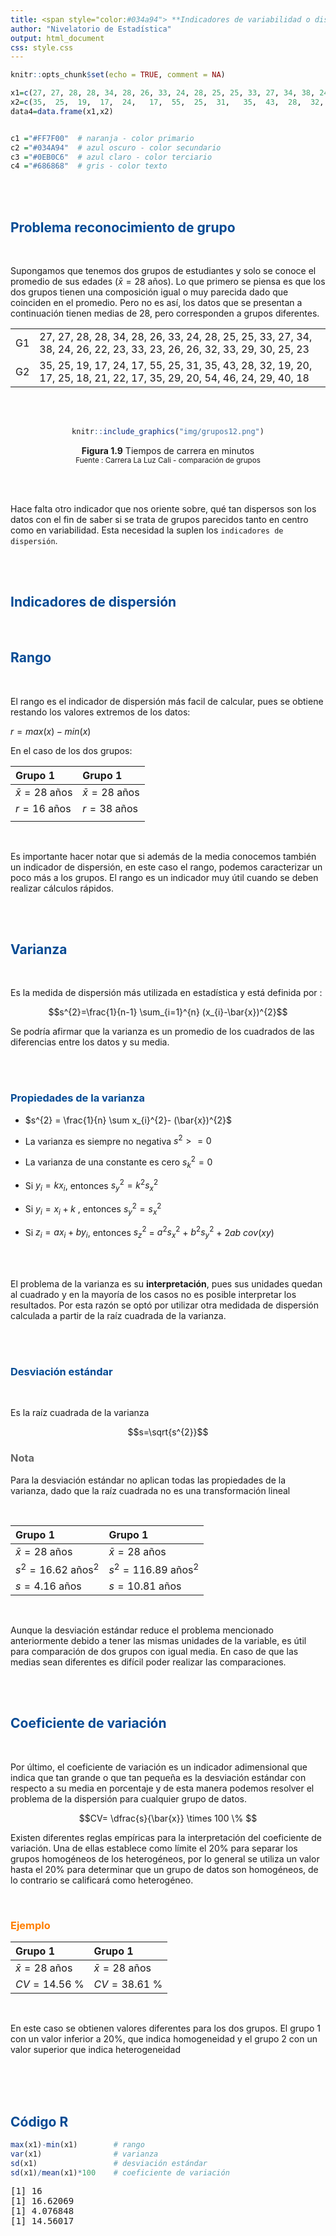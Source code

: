 ```yaml
---
title: <span style="color:#034a94"> **Indicadores de variabilidad o dispersión**</span>
author: "Nivelatorio de Estadística"
output: html_document
css: style.css
---
```


```r
knitr::opts_chunk$set(echo = TRUE, comment = NA)

x1=c(27, 27, 28, 28, 34, 28, 26, 33, 24, 28, 25, 25, 33, 27, 34, 38, 24, 26, 22, 23, 33, 23, 26, 26, 32, 33, 29, 30, 25, 23)
x2=c(35,  25,  19,  17,  24,   17,  55,  25,  31,   35,  43,  28,  32,  19,  20, 17, 25,  18,  21,  22,  17,  35,  29,  20,  54,  46,  24, 29, 40, 18)
data4=data.frame(x1,x2)


c1 ="#FF7F00"  # naranja - color primario 
c2 ="#034A94"  # azul oscuro - color secundario
c3 ="#0EB0C6"  # azul claro - color terciario
c4 ="#686868"  # gris - color texto
```

</br></br>

## <span style="color:#034A94">**Problema reconocimiento de grupo**</span>

</br>

Supongamos que tenemos dos grupos de estudiantes y solo se conoce  el promedio de sus edades ($\bar{x} =28$ años).  Lo que primero se piensa es que los dos grupos tienen una composición igual o muy parecida dado que coinciden en el promedio.  Pero no es así, los datos que se presentan a continuación tienen medias de 28,  pero corresponden a grupos diferentes.

|      |                                                                                                                       |
|:-----|:----------------------------------------------------------------------------------------------------------------------|
| G1   |27, 27, 28, 28, 34, 28, 26, 33, 24, 28, 25, 25, 33, 27, 34, 38, 24, 26, 22, 23, 33, 23, 26, 26, 32, 33, 29, 30, 25, 23 | 
| G2   |35, 25, 19, 17, 24, 17, 55, 25, 31, 35, 43, 28, 32, 19, 20, 17, 25, 18, 21, 22, 17, 35, 29, 20, 54, 46, 24, 29, 40, 18 |

</br></br>

<center>
```r
knitr::include_graphics("img/grupos12.png")
```
**Figura 1.9**  Tiempos de carrera en minutos </br>
<sub>Fuente : Carrera La Luz Cali - comparación de grupos </sub>
</center>

</br></br>

Hace falta otro indicador que nos oriente sobre, qué tan dispersos son los datos con el fin de saber si se trata de grupos parecidos tanto en centro como en variabilidad. Esta necesidad la suplen los `indicadores de dispersión`.

<br/> <br/>

## <span style="color:#034A94">**Indicadores de dispersión**</span>

</br>

## <span style="color:#034A94">**Rango**</span>

</br>

El rango es el indicador de dispersión más facil de calcular, pues se obtiene restando los valores extremos de los datos: 

$r = max(x) - min(x)$

En el caso de los dos grupos:

|**Grupo 1**                  | **Grupo 1**                        |
|:----------------------------|:-----------------------------------|
|$\bar{x} = 28$ años          |$\bar{x} = 28$ años                 |
|$r = 16$ años                 |$r = 38$ años                      |  
|                             |                                    |

</br>

Es importante hacer notar que si además de la media conocemos también un indicador de dispersión, en este caso el rango, podemos caracterizar un poco más a los grupos. El rango es un indicador muy útil cuando se deben realizar cálculos rápidos.

<br/> <br/>

## <span style="color:#034A94">**Varianza**</span>

</br>

Es la medida de dispersión más utilizada en estadística y está definida por :

$$s^{2}=\frac{1}{n-1} \sum_{i=1}^{n} (x_{i}-\bar{x})^{2}$$


Se podría afirmar que la varianza es un promedio de los cuadrados de las diferencias entre los datos  y su media.

<br/> <br/>

### <span style="color:#034A94">**Propiedades de la varianza**</span>

+ $s^{2} = \frac{1}{n} \sum x_{i}^{2}- (\bar{x})^{2}$ 

+ La varianza es siempre no negativa  $s^{2} >=0$

+ La varianza de una constante es cero $s_{k}^{2}=0$

+ Si $y_{i}=k x_{i}$, entonces $s_{y}^{2}= k^{2} s_{x}^{2}$

+ Si $y_{i}=x_{i} + k$ , entonces  $s_{y}^{2} = s_{x}^{2}$

+ Si $z_{i} = a x_{i} + b y_{i}$, entonces $s_{z}^{2}$ = $a^{2}s_{x}^{2}$ + $b^{2}s_{y}^{2}$ + $2ab$ $cov(xy)$

</br></br>

El problema de la varianza es su **interpretación**, pues sus unidades quedan al cuadrado y en la mayoría de los casos no es posible interpretar los resultados. Por esta razón se optó por utilizar otra medidada de dispersión calculada a partir de la raíz cuadrada de la varianza.

<br/> <br/>

### <span style="color:#034A94">**Desviación estándar**</span> 

</br>

Es la raíz cuadrada de la varianza

$$s=\sqrt{s^{2}}$$

<div class="content-box-gray">
### <span style="color:#686868">**Nota**</span> 
Para la desviación estándar no aplican todas las propiedades de la varianza, dado que la raíz cuadrada no es una transformación lineal
</div>

</br>

|**Grupo 1**                  | **Grupo 1**                        |
|:----------------------------|:-----------------------------------|
|$\bar{x} = 28$ años          |$\bar{x} = 28$ años                 |
|$s^{2} = 16.62$ años$^2$     |$s^{2} = 116.89$ años$^2$           |  
|$s  = 4.16$ años             |$s = 10.81$ años                    | 

</br>

Aunque la desviación estándar reduce el problema mencionado anteriormente debido a tener las mismas unidades de la variable, es útil para comparación de dos grupos con igual media.  En caso de que las medias sean diferentes es difícil poder realizar las comparaciones.

<br/> <br/>

## <span style="color:#034A94">**Coeficiente de variación**</span>

</br>

Por último, el coeficiente de variación es un indicador adimensional que indica que tan grande o que tan pequeña es la desviación estándar con respecto a su media en porcentaje y de esta manera podemos resolver el problema de la dispersión para cualquier grupo de datos.

$$CV= \dfrac{s}{\bar{x}} \times 100 \% $$

Existen diferentes reglas empíricas para la interpretación del coeficiente de variación. Una de ellas establece como límite el 20% para separar los grupos homogéneos de los heterogéneos, por lo general se utiliza un valor hasta el 20% para determinar que un grupo de datos son homogéneos, de lo contrario se calificará como heterogéneo.

</br>

### <span style="color:#FF7F00"> **Ejemplo**</span> 


|**Grupo 1**                  | **Grupo 1**                        |
|:----------------------------|:-----------------------------------|
|$\bar{x} = 28$ años          |$\bar{x} = 28$ años                 |
|$CV  = 14.56$ %              |$CV = 38.61$ %                      |  

</br>

En este caso se obtienen valores diferentes para los dos grupos. El grupo 1 con un valor inferior a 20%, que indica homogeneidad y el grupo 2 con un valor superior que indica heterogeneidad

</br></br></br>

## <span style="color:#034A94">**Código  R**</span>



```r
max(x1)-min(x1)        # rango
var(x1)                # varianza
sd(x1)                 # desviación estándar
sd(x1)/mean(x1)*100    # coeficiente de variación
```

<pre >
[1] 16
[1] 16.62069
[1] 4.076848
[1] 14.56017  
</pre> 






